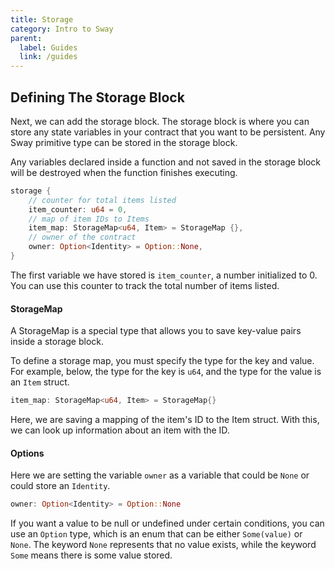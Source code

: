 ```yaml
---
title: Storage
category: Intro to Sway
parent:
  label: Guides
  link: /guides
---
```


## Defining The Storage Block

Next, we can add the storage block. The storage block is where you can store any state variables in your contract that you want to be persistent. Any Sway primitive type can be stored in the storage block.

Any variables declared inside a function and not saved in the storage block will be destroyed when the function finishes executing.

```rust
storage {
    // counter for total items listed
    item_counter: u64 = 0,
    // map of item IDs to Items
    item_map: StorageMap<u64, Item> = StorageMap {},
    // owner of the contract
    owner: Option<Identity> = Option::None,
}
```

The first variable we have stored is `item_counter`, a number initialized to 0. You can use this counter to track the total number of items listed.

#### StorageMap

A StorageMap is a special type that allows you to save key-value pairs inside a storage block. 

To define a storage map, you must specify the type for the key and value. For example, below, the type for the key is `u64`, and the type for the value is an `Item` struct.

```rust
item_map: StorageMap<u64, Item> = StorageMap{}
```

Here, we are saving a mapping of the item's ID to the Item struct. With this, we can look up information about an item with the ID. 

#### Options

Here we are setting the variable `owner` as a variable that could be `None` or could store an `Identity`.

```rust
owner: Option<Identity> = Option::None
```

If you want a value to be null or undefined under certain conditions, you can use an `Option` type, which is an enum that can be either `Some(value)` or `None`. The keyword `None` represents that no value exists, while the keyword `Some` means there is some value stored.
